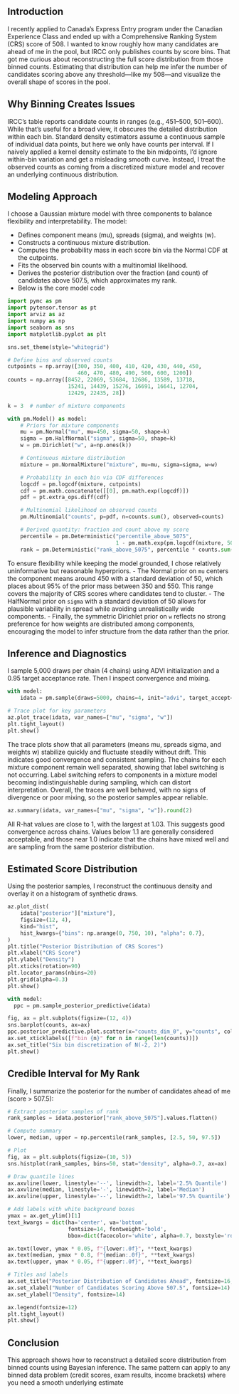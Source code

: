 ## Introduction

I recently applied to Canada’s Express Entry program under the Canadian Experience Class and ended up with a Comprehensive Ranking System (CRS) score of 508. I wanted to know roughly how many candidates are ahead of me in the pool, but IRCC only publishes counts by score bins. That got me curious about reconstructing the full score distribution from those binned counts. Estimating that distribution can help me infer the number of candidates scoring above any threshold—like my 508—and visualize the overall shape of scores in the pool.

## Why Binning Creates Issues

IRCC’s table reports candidate counts in ranges (e.g., 451–500, 501–600). While that’s useful for a broad view, it obscures the detailed distribution within each bin. Standard density estimators assume a continuous sample of individual data points, but here we only have counts per interval. If I naively applied a kernel density estimate to the bin midpoints, I’d ignore within-bin variation and get a misleading smooth curve. Instead, I treat the observed counts as coming from a discretized mixture model and recover an underlying continuous distribution.

## Modeling Approach

I choose a Gaussian mixture model with three components to balance flexibility and interpretability. The model:

- Defines component means (mu), spreads (sigma), and weights (w).
- Constructs a continuous mixture distribution.
- Computes the probability mass in each score bin via the Normal CDF at the cutpoints.
- Fits the observed bin counts with a multinomial likelihood.
- Derives the posterior distribution over the fraction (and count) of candidates above 507.5, which approximates my rank.
- Below is the core model code

```python
import pymc as pm
import pytensor.tensor as pt
import arviz as az
import numpy as np
import seaborn as sns
import matplotlib.pyplot as plt

sns.set_theme(style="whitegrid")
```


```python
# Define bins and observed counts
cutpoints = np.array([300, 350, 400, 410, 420, 430, 440, 450,
                      460, 470, 480, 490, 500, 600, 1200])
counts = np.array([8452, 22069, 53684, 12686, 13589, 13718,
                   15241, 14439, 15276, 16691, 16641, 12704,
                   12429, 22435, 28])

k = 3  # number of mixture components

with pm.Model() as model:
    # Priors for mixture components
    mu = pm.Normal("mu", mu=450, sigma=50, shape=k)
    sigma = pm.HalfNormal("sigma", sigma=50, shape=k)
    w = pm.Dirichlet("w", a=np.ones(k))

    # Continuous mixture distribution
    mixture = pm.NormalMixture("mixture", mu=mu, sigma=sigma, w=w)

    # Probability in each bin via CDF differences
    logcdf = pm.logcdf(mixture, cutpoints)
    cdf = pm.math.concatenate([[0], pm.math.exp(logcdf)])
    pdf = pt.extra_ops.diff(cdf)

    # Multinomial likelihood on observed counts
    pm.Multinomial("counts", p=pdf, n=counts.sum(), observed=counts)

    # Derived quantity: fraction and count above my score
    percentile = pm.Deterministic("percentile_above_5075",
                                  1 - pm.math.exp(pm.logcdf(mixture, 507.5)))
    rank = pm.Deterministic("rank_above_5075", percentile * counts.sum())
```

To ensure flexibility while keeping the model grounded, I chose relatively uninformative but reasonable hyperpriors. 
- The Normal prior on `mu` centers the component means around 450 with a standard deviation of 50, which places about 95% of the prior mass between 350 and 550. This range covers the majority of CRS scores where candidates tend to cluster. 
- The HalfNormal prior on `sigma` with a standard deviation of 50 allows for plausible variability in spread while avoiding unrealistically wide components. 
- Finally, the symmetric Dirichlet prior on `w` reflects no strong preference for how weights are distributed among components, encouraging the model to infer structure from the data rather than the prior.

## Inference and Diagnostics

I sample 5,000 draws per chain (4 chains) using ADVI initialization and a 0.95 target acceptance rate. Then I inspect convergence and mixing.


```python
with model:
    idata = pm.sample(draws=5000, chains=4, init="advi", target_accept=0.95)

# Trace plot for key parameters
az.plot_trace(idata, var_names=["mu", "sigma", "w"])
plt.tight_layout()
plt.show()
```

The trace plots show that all parameters (means mu, spreads sigma, and weights w) stabilize quickly and fluctuate steadily without drift. This indicates good convergence and consistent sampling. The chains for each mixture component remain well separated, showing that label switching is not occurring. Label switching refers to components in a mixture model becoming indistinguishable during sampling, which can distort interpretation. Overall, the traces are well behaved, with no signs of divergence or poor mixing, so the posterior samples appear reliable.

```python
az.summary(idata, var_names=["mu", "sigma", "w"]).round(2)
```

All R-hat values are close to 1, with the largest at 1.03. This suggests good convergence across chains. Values below 1.1 are generally considered acceptable, and those near 1.0 indicate that the chains have mixed well and are sampling from the same posterior distribution.

## Estimated Score Distribution
Using the posterior samples, I reconstruct the continuous density and overlay it on a histogram of synthetic draws.


```python
az.plot_dist(
    idata["posterior"]["mixture"],
    figsize=(12, 4),
    kind="hist",
    hist_kwargs={"bins": np.arange(0, 750, 10), "alpha": 0.7},
)
plt.title("Posterior Distribution of CRS Scores")
plt.xlabel("CRS Score")
plt.ylabel("Density")
plt.xticks(rotation=90)
plt.locator_params(nbins=20)
plt.grid(alpha=0.3)
plt.show()
```

```python
with model:
  ppc = pm.sample_posterior_predictive(idata)

fig, ax = plt.subplots(figsize=(12, 4))
sns.barplot(counts, ax=ax)
ppc.posterior_predictive.plot.scatter(x="counts_dim_0", y="counts", color="k", alpha=0.2)
ax.set_xticklabels([f"bin {n}" for n in range(len(counts))])
ax.set_title("Six bin discretization of N(-2, 2)")
plt.show()
```

## Credible Interval for My Rank

Finally, I summarize the posterior for the number of candidates ahead of me (score > 507.5):


```python
# Extract posterior samples of rank
rank_samples = idata.posterior["rank_above_5075"].values.flatten()

# Compute summary
lower, median, upper = np.percentile(rank_samples, [2.5, 50, 97.5])

# Plot
fig, ax = plt.subplots(figsize=(10, 5))
sns.histplot(rank_samples, bins=50, stat="density", alpha=0.7, ax=ax)

# Draw quantile lines
ax.axvline(lower, linestyle='--', linewidth=2, label='2.5% Quantile')
ax.axvline(median, linestyle='-', linewidth=2, label='Median')
ax.axvline(upper, linestyle='--', linewidth=2, label='97.5% Quantile')

# Add labels with white background boxes
ymax = ax.get_ylim()[1]
text_kwargs = dict(ha='center', va='bottom',
                   fontsize=14, fontweight='bold',
                   bbox=dict(facecolor='white', alpha=0.7, boxstyle='round,pad=0.3'))

ax.text(lower, ymax * 0.05, f"{lower:.0f}", **text_kwargs)
ax.text(median, ymax * 0.8, f"{median:.0f}", **text_kwargs)
ax.text(upper, ymax * 0.05, f"{upper:.0f}", **text_kwargs)

# Titles and labels
ax.set_title("Posterior Distribution of Candidates Ahead", fontsize=16, pad=15)
ax.set_xlabel("Number of Candidates Scoring Above 507.5", fontsize=14)
ax.set_ylabel("Density", fontsize=14)

ax.legend(fontsize=12)
plt.tight_layout()
plt.show()

```

## Conclusion

This approach shows how to reconstruct a detailed score distribution from binned counts using Bayesian inference. The same pattern can apply to any binned data problem (credit scores, exam results, income brackets) where you need a smooth underlying estimate